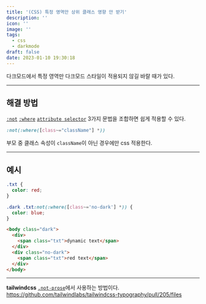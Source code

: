 ```yaml
---
title: '(CSS) 특정 영역만 상위 클래스 영향 안 받기'
description: ''
icon: ''
image: ''
tags:
  - css
  - darkmode
draft: false
date: 2023-01-10 19:30:18
---
```


다크모드에서 특정 영역만 다크모드 스타일이 적용되지 않길 바랄 때가 있다.

---

## 해결 방법

[`:not`](https://developer.mozilla.org/ko/docs/Web/CSS/:not) [`:where`](https://developer.mozilla.org/en-US/docs/Web/CSS/:where) [`attribute selector`](https://developer.mozilla.org/en-US/docs/Web/CSS/Attribute_selectors) 3가지 문법을 조합하면 쉽게 적용할 수 있다.

```css
:not(:where([class~="className"] *))
```

부모 중 클래스 속성이 `className`이 아닌 경우에만 css 적용한다.

---

## 예시

```css {5}
.txt {
  color: red;
}

.dark .txt:not(:where([class~='no-dark'] *)) {
  color: blue;
}
```

```html
<body class="dark">
  <div>
    <span class="txt">dynamic text</span>
  </div>
  <div class="no-dark">
    <span class="txt">red text</span>
  </div>
</body>
```

---

**tailwindcss** [`.not-prose`](https://tailwindcss.com/docs/typography-plugin#undoing-typography-styles)에서 사용하는 방법이다.
https://github.com/tailwindlabs/tailwindcss-typography/pull/205/files

